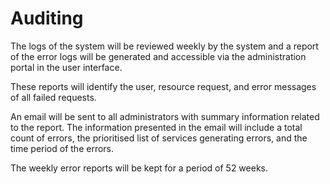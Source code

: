 # Auditing
The logs of the system will be reviewed weekly by the system and a report of the error logs will be generated and accessible via the administration portal in the user interface.

These reports will identify the user, resource request, and error messages of all failed requests.

An email will be sent to all administrators with summary information related to the report. The information presented in the email will include a total count of errors, the prioritised list of services generating errors, and the time period of the errors.

The weekly error reports will be kept for a period of 52 weeks.